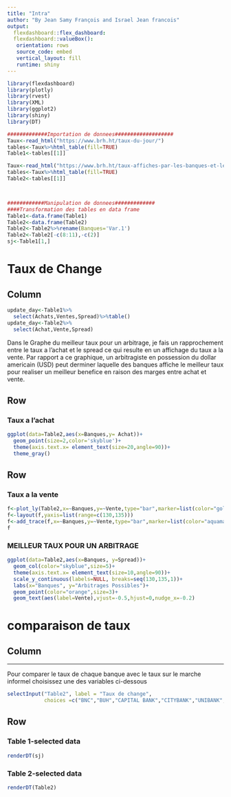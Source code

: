 ```yaml
---
title: "Intra"
author: "By Jean Samy François and Israel Jean francois"
output: 
  flexdashboard::flex_dashboard:
  flexdashboard::valueBox():
   orientation: rows
   source_code: embed
   vertical_layout: fill
   runtime: shiny
---
```


```r
library(flexdashboard)
library(plotly)
library(rvest)
library(XML)
library(ggplot2)
library(shiny)
library(DT)
```

```r
#############Importation de donnees###################
Taux<-read_html("https://www.brh.ht/taux-du-jour/")
tables<-Taux%>%html_table(fill=TRUE)
Table1<-tables[[1]]

Taux<-read_html("https://www.brh.ht/taux-affiches-par-les-banques-et-les-agents-de-change-2/")
tables<-Taux%>%html_table(fill=TRUE)
Table2<-tables[[1]]



############Manipulation de donnees#############
####Transformation des tables en data frame 
Table1<-data.frame(Table1)
Table2<-data.frame(Table2)
Table2<-Table2%>%rename(Banques='Var.1')
Table2<-Table2[-c(8:11),-c(2)]
sj<-Table1[1,]
```

 
 
Taux de Change {data-vertical_layout=fill}
=======================================================

Column {.sidebar data-width=250}
----------------------------------------------------------------

```r
update_day<-Table1%>%
  select(Achats,Ventes,Spread)%>%table()
update_day<-Table2%>%
  select(Achat,Vente,Spread)
```



Dans le Graphe du meilleur taux pour un arbitrage, je fais un rapprochement entre le taux a l'achat  et le spread ce qui resulte en un affichage du taux a la vente.
Par rapport a ce graphique, un arbitragiste en possession du dollar americain (USD) peut derminer laquelle des banques affiche le meilleur taux pour realiser un meilleur benefice en raison des marges entre achat et vente.

Row {data-height=350}
---------------------------------------------------------------

### Taux a l'achat

```r
ggplot(data=Table2,aes(x=Banques,y= Achat))+
  geom_point(size=2,color='skyblue')+
  theme(axis.text.x= element_text(size=20,angle=90))+
  theme_gray()
```


Row {data-height=350}
---------------------------------------------------------------


### Taux a la vente

```r

f<-plot_ly(Table2,x=~Banques,y=~Vente,type="bar",marker=list(color="gold"))
f<-layout(f,yaxis=list(range=c(130,135)))
f<-add_trace(f,x=~Banques,y=~Vente,type="bar",marker=list(color="aquamarine")) 
f
```


### MEILLEUR TAUX POUR UN ARBITRAGE

```r
ggplot(data=Table2,aes(x=Banques, y=Spread))+
  geom_col(color="skyblue",size=5)+
  theme(axis.text.x= element_text(size=10,angle=90))+
  scale_y_continuous(labels=NULL, breaks=seq(130,135,1))+
  labs(x="Banques", y="Arbitrages Possibles")+
  geom_point(color="orange",size=3)+
  geom_text(aes(label=Vente),vjust=-0.5,hjust=0,nudge_x=-0.2)
```

comparaison de taux {data-vertical_layout=scroll}
=====================================

Column {.sidebar data-width=250}
----------------------------------------------------------------


***
Pour comparer le taux de chaque banque avec le taux sur le marche informel choisissez une des variables ci-dessous

```r
selectInput("Table2", label = "Taux de change", 
            choices =c("BNC","BUH","CAPITAL BANK","CITYBANK","UNIBANK","SOGEBANK","SOGEBEL"), selected = "BUH")
```


Row {data-width=250}
----------------------------------------------------------------

### Table 1-selected data

```r
renderDT(sj)
```

### Table 2-selected data

```r
renderDT(Table2)
```

